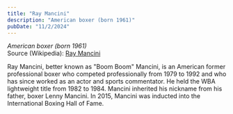 ```yaml
---
title: "Ray Mancini"
description: "American boxer (born 1961)"
pubDate: "11/2/2024"
---
```


*American boxer (born 1961)*  
Source (Wikipedia): [Ray Mancini][1]

Ray Mancini, better known as "Boom Boom" Mancini, is an American former professional boxer who competed professionally from 1979 to 1992 and who has since worked as an actor and sports commentator. He held the WBA lightweight title from 1982 to 1984. Mancini inherited his nickname from his father, boxer Lenny Mancini. In 2015, Mancini was inducted into the International Boxing Hall of Fame.

[1]: https://en.wikipedia.org/wiki/Ray_Mancini

